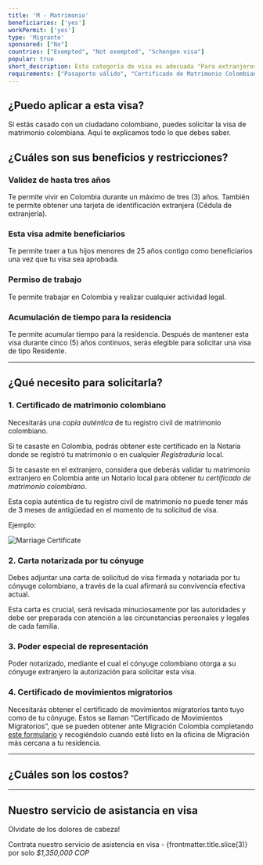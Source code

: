 ```yaml
---
title: 'M - Matrimonio'
beneficiaries: ['yes']
workPermit: ['yes']
type: 'Migrante'
sponsored: ["No"]
countries: ["Exempted", "Not exempted", "Schengen visa"]
popular: true
short_description: Esta categoría de visa es adecuada "Para extranjeros que tienen un vínculo matrimonial con un ciudadano colombiano y aspiran a vivir efectivamente con su cónyuge colombiano en el país".
requirements: ["Pasaporte válido", "Certificado de Matrimonio Colombiano", "Certificado de Movimientos Migratorios", "Carta de Motivación", "Poder de Representación Notariado"]
---
```



## ¿Puedo aplicar a esta visa?

Si estás casado con un ciudadano colombiano, puedes solicitar la visa de matrimonio colombiana. Aquí te explicamos todo lo que debes saber.

## ¿Cuáles son sus beneficios y restricciones?

### **Validez de hasta tres años**

Te permite vivir en Colombia durante un máximo de tres (3) años. También te permite obtener una tarjeta de identificación extranjera (Cédula de extranjería).

### **Esta visa admite beneficiarios**

Te permite traer a tus hijos menores de 25 años contigo como beneficiarios una vez que tu visa sea aprobada.

### **Permiso de trabajo**

Te permite trabajar en Colombia y realizar cualquier actividad legal.

### **Acumulación de tiempo para la residencia**

Te permite acumular tiempo para la residencia. Después de mantener esta visa durante cinco (5) años continuos, serás elegible para solicitar una visa de tipo Residente.

---

## ¿Qué necesito para solicitarla?

### 1. Certificado de matrimonio colombiano

Necesitarás una *copia auténtica* de tu registro civil de matrimonio colombiano.

Si te casaste en Colombia, podrás obtener este certificado en la Notaría donde se registró tu matrimonio o en cualquier *Registraduría* local.

Si te casaste en el extranjero, considera que deberás validar tu matrimonio extranjero en Colombia ante un Notario local para obtener *tu certificado de matrimonio colombiano*.

Esta copia auténtica de tu registro civil de matrimonio no puede tener más de 3 meses de antigüedad en el momento de tu solicitud de visa.

Ejemplo:

<div class="flex items-center justify-center">
    <img src="/Marriage-Cert.png" alt="Marriage Certificate" />
</div>

### 2. Carta notarizada por tu cónyuge

Debes adjuntar una carta de solicitud de visa firmada y notariada por tu cónyuge colombiano, a través de la cual afirmará su convivencia efectiva actual. 

Esta carta es crucial, será revisada minuciosamente por las autoridades y debe ser preparada con atención a las circunstancias personales y legales de cada familia.

### 3. Poder especial de representación

Poder notarizado, mediante el cual el cónyuge colombiano otorga a su cónyuge extranjero la autorización para solicitar esta visa.

### 4. Certificado de movimientos migratorios

Necesitarás obtener el certificado de movimientos migratorios tanto tuyo como de tu cónyuge. Estos se llaman “Certificado de Movimientos Migratorios”, que se pueden obtener ante Migración Colombia completando [este formulario](https://apps.migracioncolombia.gov.co/registro/public/formularioRegistro.jsf) y recogiéndolo cuando esté listo en la oficina de Migración más cercana a tu residencia.

---
## ¿Cuáles son los costos?

<VisaCosts
    studyFees="55"
    issuanceFees="270"
    apostille={true}
    translation={true}
/>

---

## Nuestro servicio de asistancia en visa

Olvidate de los dolores de cabeza!

Contrata nuestro servicio de asistencia en visa - {frontmatter.title.slice(3)} por solo *$1,350,000 COP*
